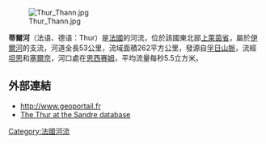 {{不是|图尔河}}
[[Image:Thur_Thann.jpg|right]]

'''蒂爾河'''（法语、德语：Thur）是[[法國|法國]]的河流，位於該國東北部[[上萊茵省|上萊茵省]]，屬於[[伊爾河_(法國)|伊爾河]]的支流，河道全長53公里，流域面積262平方公里，發源自[[孚日山脈|孚日山脈]]，流經[[坦恩_(上萊茵省)|坦恩]]和[[塞爾奈_(上萊茵省)|塞爾奈]]，河口處在[[恩西赛姆|恩西赛姆]]，平均流量每秒5.5立方米。

==外部連結==
*http://www.geoportail.fr {{Wayback|url=http://www.geoportail.fr/ |date=20101215171356 }}
*[http://sandre.eaufrance.fr/app/chainage/courdo/htm/A14-0200.php?cg=A14-0200 The Thur at the Sandre database]

{{France-geo-stub}}
[[Category:法國河流|Category:法國河流]]
